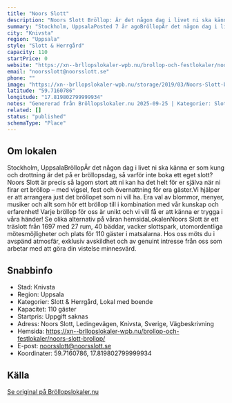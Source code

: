 ```yaml
---
title: "Noors Slott"
description: "Noors Slott Bröllop: Är det någon dag i livet ni ska känna er som kung och drottning är det på er bröllopsdag, så varför inte boka ett eget slott?"
summary: "Stockholm, UppsalaPosted 7 år agoBröllopÄr det någon dag i livet ni ska känna er som kung och drottning är det på er bröllopsdag, så varför inte boka ett eget slott? Noors Slott är precis så lagom…"
city: "Knivsta"
region: "Uppsala"
style: "Slott & Herrgård"
capacity: 110
startPrice: 0
website: "https://xn--brllopslokaler-wpb.nu/brollop-och-festlokaler/noors-slott-brollop/"
email: "noorsslott@noorsslott.se"
phone: ""
image: "https://xn--brllopslokaler-wpb.nu/storage/2019/03/Noors-Slott-brollopslokal-festlokal-BROLLOP.webp"
latitude: "59.7160786"
longitude: "17.819802799999934"
notes: "Genererad från Bröllopslokaler.nu 2025-09-25 | Kategorier: Slott & Herrgård, Lokal med boende"
related: []
status: "published"
schemaType: "Place"
---
```


## Om lokalen

Stockholm, UppsalaBröllopÄr det någon dag i livet ni ska känna er som kung och drottning är det på er bröllopsdag, så varför inte boka ett eget slott? Noors Slott är precis så lagom stort att ni kan ha det helt för er själva när ni firar ert bröllop – med vigsel, fest och övernattning för era gäster.Vi hjälper er att arrangera just det bröllopet som ni vill ha. Era val av blommor, menyer, musiker och allt som hör ett bröllop till i kombination med vår kunskap och erfarenhet! Varje bröllop för oss är unikt och vi vill få er att känna er trygga i våra händer! Se olika alternativ på våran hemsidaLokalenNoors Slott är ett träslott från 1697 med 27 rum, 40 bäddar, vacker slottspark, utomordentliga mötesmöjligheter och plats för 110 gäster i matsalarna. Hos oss möts du i avspänd atmosfär, exklusiv avskildhet och av genuint intresse från oss som arbetar med att göra din vistelse minnesvärd.

## Snabbinfo

- Stad: Knivsta
- Region: Uppsala
- Kategorier: Slott & Herrgård, Lokal med boende
- Kapacitet: 110 gäster
- Startpris: Uppgift saknas
- Adress: Noors Slott, Ledingevägen, Knivsta, Sverige, Vägbeskrivning
- Hemsida: https://xn--brllopslokaler-wpb.nu/brollop-och-festlokaler/noors-slott-brollop/
- E-post: noorsslott@noorsslott.se
- Koordinater: 59.7160786, 17.819802799999934

## Källa

[Se original på Bröllopslokaler.nu](https://xn--brllopslokaler-wpb.nu/brollop-och-festlokaler/noors-slott-brollop/)
